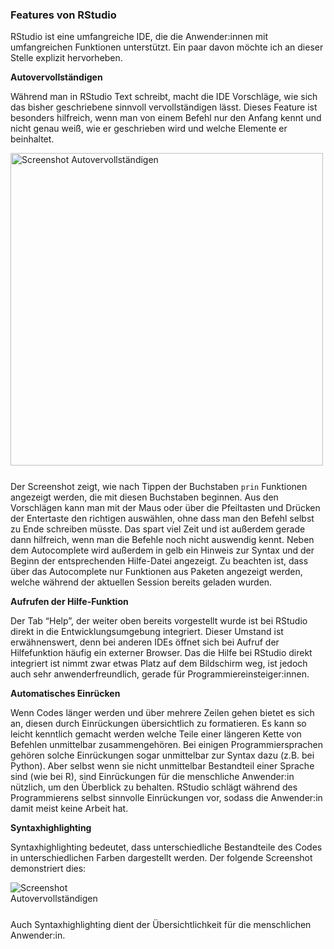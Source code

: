 ### Features von RStudio
  
RStudio ist eine umfangreiche IDE, die die Anwender:innen mit umfangreichen Funktionen unterstützt. Ein paar davon möchte ich an dieser Stelle explizit hervorheben.
  
**Autovervollständigen**

Während man in RStudio Text schreibt, macht die IDE Vorschläge, wie sich das bisher geschriebene sinnvoll vervollständigen lässt. Dieses Feature ist besonders hilfreich, wenn man von einem Befehl nur den Anfang kennt und nicht genau weiß, wie er geschrieben wird und welche Elemente er beinhaltet.
  
<img src="images/screenshot_autocomplete.png" alt="Screenshot Autovervollständigen" style="width:500px;margin-bottom:25px;margin-right:10px" align="left">
    
Der Screenshot zeigt, wie nach Tippen der Buchstaben `prin` Funktionen angezeigt werden, die mit diesen Buchstaben beginnen. Aus den Vorschlägen kann man mit der Maus oder über die Pfeiltasten und Drücken der Entertaste den richtigen auswählen, ohne dass man den Befehl selbst zu Ende schreiben müsste. Das spart viel Zeit und ist außerdem gerade dann hilfreich, wenn man die Befehle noch nicht auswendig kennt. Neben dem Autocomplete wird außerdem in gelb ein Hinweis zur Syntax und der Beginn der entsprechenden Hilfe-Datei angezeigt. Zu beachten ist, dass über das Autocomplete nur Funktionen aus Paketen angezeigt werden, welche während der aktuellen Session bereits geladen wurden.
  
  
**Aufrufen der Hilfe-Funktion**

Der Tab "Help", der weiter oben bereits vorgestellt wurde ist bei RStudio direkt in die Entwicklungsumgebung integriert. 
Dieser Umstand ist erwähnenswert, denn bei anderen IDEs öffnet sich bei Aufruf der Hilfefunktion häufig ein externer Browser. 
Das die Hilfe bei RStudio direkt integriert ist nimmt zwar etwas Platz auf dem Bildschirm weg, ist jedoch auch sehr anwenderfreundlich, gerade für Programmiereinsteiger:innen.
  
  
**Automatisches Einrücken**

Wenn Codes länger werden und über mehrere Zeilen gehen bietet es sich an, diesen durch Einrückungen übersichtlich zu formatieren. Es kann so leicht kenntlich gemacht werden welche Teile einer längeren Kette von Befehlen unmittelbar zusammengehören.
Bei einigen Programmiersprachen gehören solche Einrückungen sogar unmittelbar zur Syntax dazu (z.B. bei Python). Aber selbst wenn sie nicht unmittelbar Bestandteil einer Sprache sind (wie bei R), sind Einrückungen für die menschliche Anwender:in nützlich, um den Überblick zu behalten.
RStudio schlägt während des Programmierens selbst sinnvolle Einrückungen vor, sodass die Anwender:in damit meist keine Arbeit hat.
  
  
**Syntaxhighlighting**

Syntaxhighlighting bedeutet, dass unterschiedliche Bestandteile des Codes in unterschiedlichen Farben dargestellt werden. Der folgende Screenshot demonstriert dies:
    
<img src="images/screenshot_syntax_highlighting.png" alt="Screenshot Autovervollständigen" style="margin-bottom:25px;margin-right:600px" align="left">
Auch Syntaxhighlighting dient der Übersichtlichkeit für die menschlichen Anwender:in. 
